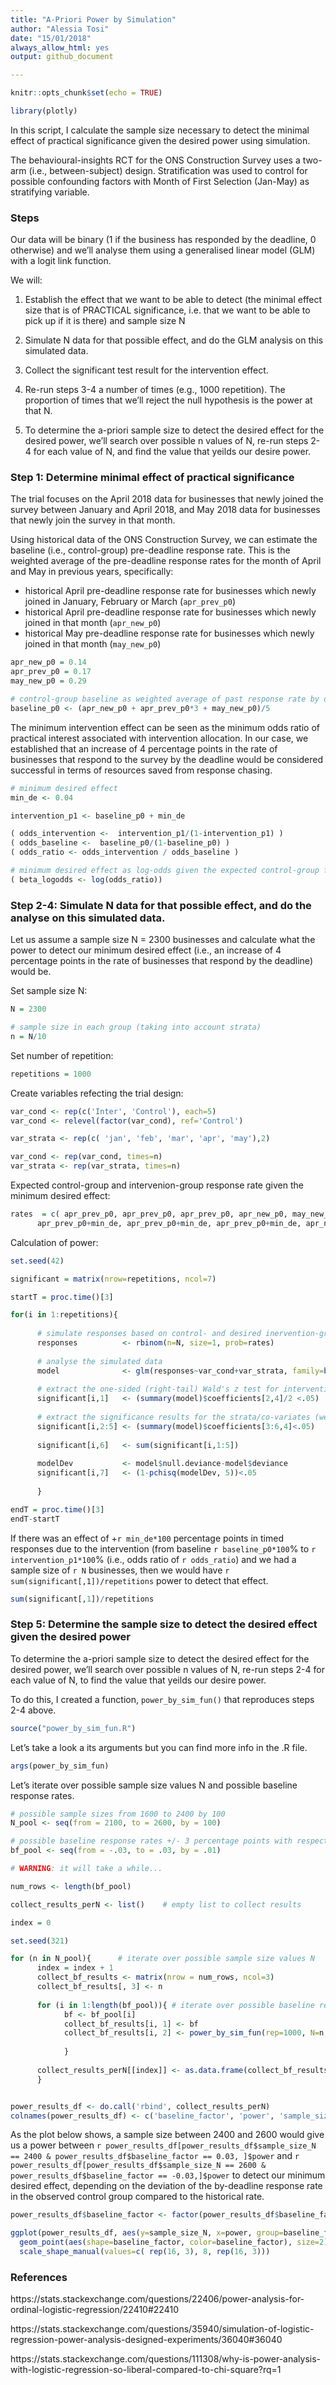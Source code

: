 ```yaml
---
title: "A-Priori Power by Simulation"
author: "Alessia Tosi"
date: "15/01/2018"
always_allow_html: yes
output: github_document

---
```


```r
knitr::opts_chunk$set(echo = TRUE)

library(plotly)
```


In this script, I calculate the sample size necessary to detect the minimal effect of practical significance given the desired power using simulation.

The behavioural-insights RCT for the ONS Construction Survey uses a two-arm (i.e., between-subject) design. Stratification was used to control for possible confounding factors with Month of First Selection (Jan-May) as stratifying variable.


### Steps

Our data will be binary (1 if the business has responded by the deadline, 0 otherwise) and we'll analyse them using a generalised linear model (GLM) with a logit link function.

We will:

1. Establish the effect that we want to be able to detect (the minimal effect size that is of PRACTICAL significance, i.e. that we want to be able to pick up if it is there) and sample size N

2. Simulate N data for that possible effect, and do the GLM analysis on this simulated data. 

3. Collect the significant test result for the intervention effect.

4. Re-run steps 3-4 a number of times (e.g., 1000 repetition). The proportion of times that we'll reject the null hypothesis is the power at that N.

5. To determine the a-priori sample size to detect the desired effect for the desired power, we'll search over possible n values of N, re-run steps 2-4 for each value of N, and find the value that yeilds our desire power.



### Step 1: Determine minimal effect of practical significance

The trial focuses on the April 2018 data for businesses that newly joined the survey between January and April 2018, and May 2018 data for businesses that newly join the survey in that month. 

Using historical data of the ONS Construction Survey, we can estimate the baseline (i.e., control-group) pre-deadline response rate. This is the weighted average of the pre-deadline response rates for the month of April and May in previous years, specifically:

- historical April pre-deadline response rate for businesses which newly joined in January, February or March (`apr_prev_p0`)
- historical April pre-deadline response rate for businesses which newly joined in that month (`apr_new_p0`)
- historical May pre-deadline response rate for businesses which newly joined in that month (`may_new_p0`)

```r
apr_new_p0 = 0.14
apr_prev_p0 = 0.17
may_new_p0 = 0.29

# control-group baseline as weighted average of past response rate by deadline
baseline_p0 <- (apr_new_p0 + apr_prev_p0*3 + may_new_p0)/5

```

The minimum intervention effect can be seen as the minimum odds ratio of practical interest associated with intervention allocation. In our case, we established that an increase of 4 percentage points in the rate of businesses that respond to the survey by the deadline would be considered successful in terms of resources saved from response chasing.

```r

# minimum desired effect
min_de <- 0.04

intervention_p1 <- baseline_p0 + min_de

( odds_intervention <-  intervention_p1/(1-intervention_p1) )
( odds_baseline <-  baseline_p0/(1-baseline_p0) )
( odds_ratio <- odds_intervention / odds_baseline )

# minimum desired effect as log-odds given the expected control-group frequency
( beta_logodds <- log(odds_ratio))
```


### Step 2-4: Simulate N data for that possible effect, and do the analyse on this simulated data. 

Let us assume a sample size N = 2300 businesses and calculate what the power to detect our minimum desired effect (i.e., an increase of 4 percentage points in the rate of businesses that respond by the deadline) would be.

Set sample size N:

```r
N = 2300

# sample size in each group (taking into account strata)
n = N/10
```
 
Set number of repetition:

```r
repetitions = 1000
```

Create variables refecting the trial design:

```r
var_cond <- rep(c('Inter', 'Control'), each=5)
var_cond <- relevel(factor(var_cond), ref='Control')

var_strata <- rep(c( 'jan', 'feb', 'mar', 'apr', 'may'),2)

var_cond <- rep(var_cond, times=n)
var_strata <- rep(var_strata, times=n)

```


Expected control-group and intervenion-group response rate given the minimum desired effect:

```r
rates  = c( apr_prev_p0, apr_prev_p0, apr_prev_p0, apr_new_p0, may_new_p0, 
      apr_prev_p0+min_de, apr_prev_p0+min_de, apr_prev_p0+min_de, apr_new_p0+min_de,may_new_p0+min_de)
```

 
Calculation of power: 
 
```r

set.seed(42)

significant = matrix(nrow=repetitions, ncol=7)

startT = proc.time()[3]

for(i in 1:repetitions){
      
      # simulate responses based on control- and desired inervention-group response rates
      responses          <- rbinom(n=N, size=1, prob=rates)
      
      # analyse the simulated data
      model              <- glm(responses~var_cond+var_strata, family=binomial(link="logit"))
      
      # extract the one-sided (right-tail) Wald's z test for intervention
      significant[i,1]   <- (summary(model)$coefficients[2,4]/2 <.05)
      
      # extract the significance results for the strata/co-variates (we are not interested in them) 
      significant[i,2:5] <- (summary(model)$coefficients[3:6,4]<.05)
      
      significant[i,6]   <- sum(significant[i,1:5])
      
      modelDev           <- model$null.deviance-model$deviance
      significant[i,7]   <- (1-pchisq(modelDev, 5))<.05
      
      }

endT = proc.time()[3]
endT-startT

``` 

 
If there was an effect of +`r min_de*100` percentage points in timed responses due to the intervention (from baseline `r baseline_p0*100`% to `r intervention_p1*100`% (i.e., odds ratio of `r odds_ratio`) and we had a sample size of `r N` businesses, then we would have `r sum(significant[,1])/repetitions` power to detect that effect.

```r
sum(significant[,1])/repetitions
```


### Step 5: Determine the sample size to detect the desired effect given the desired power 

To determine the a-priori sample size to detect the desired effect for the desired power, we'll search over possible n values of N, re-run steps 2-4 for each value of N, to find the value that yeilds our desire power.

To do this, I created a function, `power_by_sim_fun()` that reproduces steps 2-4 above.

```r
source("power_by_sim_fun.R")
```

Let's take a look a its arguments but you can find more info in the .R file.

```r
args(power_by_sim_fun)
```


Let's iterate over possible sample size values N and possible baseline response rates. 

```r

# possible sample sizes from 1600 to 2400 by 100
N_pool <- seq(from = 2100, to = 2600, by = 100)

# possible baseline response rates +/- 3 percentage points with respect to historical baselines
bf_pool <- seq(from = -.03, to = .03, by = .01)

```


```r

# WARNING: it will take a while...

num_rows <- length(bf_pool)

collect_results_perN <- list()    # empty list to collect results

index = 0

set.seed(321)

for (n in N_pool){      # iterate over possible sample size values N
      index = index + 1 
      collect_bf_results <- matrix(nrow = num_rows, ncol=3)
      collect_bf_results[, 3] <- n
      
      for (i in 1:length(bf_pool)){ # iterate over possible baseline response rates
            bf <- bf_pool[i]
            collect_bf_results[i, 1] <- bf
            collect_bf_results[i, 2] <- power_by_sim_fun(rep=1000, N=n, baseline_factor=bf, min_de=0.04)
            
            }
      
      collect_results_perN[[index]] <- as.data.frame(collect_bf_results)
      }


power_results_df <- do.call('rbind', collect_results_perN)
colnames(power_results_df) <- c('baseline_factor', 'power', 'sample_size_N')

```

As the plot below shows, a sample size between 2400 and 2600 would give us a power between `r power_results_df[power_results_df$sample_size_N == 2400 & power_results_df$baseline_factor == 0.03, ]$power` and `r power_results_df[power_results_df$sample_size_N == 2600 & power_results_df$baseline_factor == -0.03,]$power` to detect our minimum desired effect, depending on the deviation of the by-deadline response rate in the observed control group compared to the historical rate.

```r

power_results_df$baseline_factor <- factor(power_results_df$baseline_factor)

ggplot(power_results_df, aes(y=sample_size_N, x=power, group=baseline_factor)) +
  geom_point(aes(shape=baseline_factor, color=baseline_factor), size=2)+
  scale_shape_manual(values=c( rep(16, 3), 8, rep(16, 3)))

```


### References

https://stats.stackexchange.com/questions/22406/power-analysis-for-ordinal-logistic-regression/22410#22410

https://stats.stackexchange.com/questions/35940/simulation-of-logistic-regression-power-analysis-designed-experiments/36040#36040

https://stats.stackexchange.com/questions/111308/why-is-power-analysis-with-logistic-regression-so-liberal-compared-to-chi-square?rq=1

